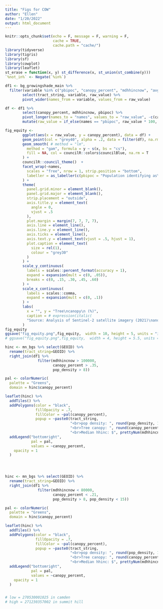 ```yaml
---
title: "Figs for COW"
author: "Ellen"
date: "1/20/2022"
output: html_document
---
```



```r
knitr::opts_chunk$set(echo = F, message = F, warning = F,
                      cache = TRUE,
                      cache.path = "cache/")
library(tidyverse)
library(tigris)
library(sf)
library(cowplot)
library(leaflet)
st_erase = function(x, y) st_difference(x, st_union(st_combine(y)))
`%not_in%` <- Negate(`%in%`)

```


```r

df1 <- bg_growingshade_main %>%
  filter(variable %in% c("pbipoc", "canopy_percent", "mdhhincnow", "avg_temp", "ndvi", "pop_density")) %>%
        select(tract_string, variable, raw_value) %>%
        pivot_wider(names_from = variable, values_from = raw_value)

df <- df1 %>%
        select(canopy_percent, mdhhincnow, pbipoc) %>%
        pivot_longer(names_to = "names", values_to = "raw_value", -c(canopy_percent)) %>%
        mutate(raw_value = if_else(names == "pbipoc", raw_value * 100, raw_value))

fig_equity <-
        ggplot(aes(x = raw_value, y = canopy_percent), data = df) +
        geom_point(col = "grey40", alpha = .2, data = filter(df), na.rm = T, size = .7) +
        geom_smooth( # method = "lm",
          method = "gam", formula = y ~ s(x, bs = "cs"),
          fill = NA, col = councilR::colors$councilBlue, na.rm = T
        ) +
        councilR::council_theme()  +
        facet_wrap(~names,
          scales = "free", nrow = 1, strip.position = "bottom",
          labeller = as_labeller(c(pbipoc = "Population identifying as\nperson of color (%)", mdhhincnow = "Median household\nincome ($)"))
        ) +
        theme(
          panel.grid.minor = element_blank(),
          panel.grid.major = element_blank(),
          strip.placement = "outside",
          axis.title.y = element_text(
            angle = 0,
            vjust = .5
          ),
          plot.margin = margin(7, 7, 7, 7),
          axis.line = element_line(),
          axis.line.y = element_line(),
          axis.ticks = element_line(),
          axis.text.y = element_text(vjust = .5, hjust = 1),
          plot.caption = element_text(
            size = rel(1),
            colour = "grey30"
          )
        ) +
        scale_y_continuous(
          labels = scales::percent_format(accuracy = 1),
          expand = expansion(mult = c(0, .05)),
          breaks = c(0, .15, .30, .45, .60)
        ) +
        scale_x_continuous(
          labels = scales::comma,
          expand = expansion(mult = c(0, .1))
        ) +
        labs(
          x = "", y = "Tree\ncanopy\n (%)",
          caption = # expression(italic(
          "Source: Analysis of Sentinel-2 satellite imagery (2021)\nand ACS 5-year estimates (2015-2019)" # ))
        )
fig_equity
ggsave("fig_equity.png",fig_equity,  width = 10, height = 5, units = "in", device = "png")
# ggsave("fig_equity.png",fig_equity,  width = 4, height = 5.5, units = "in", device = "png")
```


```r
hinc <- mn_bgs %>% select(GEOID) %>%
  rename(tract_string=GEOID) %>%
  right_join(df1 %>%
               filter(mdhhincnow > 100000,
                      canopy_percent > .35,
                      pop_density > 8))

pal <- colorNumeric(
  palette = "Greens",
  domain = hinc$canopy_percent)

leaflet(hinc) %>%
  addTiles() %>%
  addPolygons(color = "black",
              fillOpacity = .7,
              fillColor = ~pal(canopy_percent),
              popup = ~paste0(tract_string,
                              "<br>pop density: ", round(pop_density, 1), 
                              "<br>Tree canopy: ", round(canopy_percent, 2),
                              "<br>Median hhinc: $", prettyNum(mdhhincnow, big.mark = ","))) %>%
  addLegend("bottomright", 
            pal = pal,
            values = ~canopy_percent,
    opacity = 1
  ) 




hinc <- mn_bgs %>% select(GEOID) %>%
  rename(tract_string=GEOID) %>%
  right_join(df1 %>%
               filter(mdhhincnow < 80000,
                      canopy_percent < .21,
                      pop_density > 8, pop_density < 15))

pal <- colorNumeric(
  palette = "Greens",
  domain = hinc$canopy_percent)

leaflet(hinc) %>%
  addTiles() %>%
  addPolygons(color = "black",
              fillOpacity = .7,
              fillColor = ~pal(canopy_percent),
              popup = ~paste0(tract_string, 
                              "<br>pop density: ", round(pop_density, 1), 
                              "<br>Tree canopy: ", round(canopy_percent, 2),
                              "<br>Median hhinc: $", prettyNum(mdhhincnow, big.mark = ","))) %>%
  addLegend("bottomright", 
            pal = pal,
            values = ~canopy_percent,
    opacity = 1
  ) 


# low = 270530001025 in camden
# high = 271230357002 in summit hill
```





